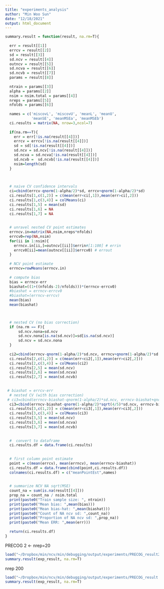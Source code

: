 ```yaml
---
title: "experiments_analysis"
author: "Min Woo Sun"
date: "12/18/2021"
output: html_document
---
```


```r
summary.result = function(result, na.rm=T){
  
  err = result[[1]]
  errcv = result[[2]]
  sd = result[[3]]
  sd.ncv = result[[4]]
  outncv = result[[5]]
  sd.ncva = result[[6]]
  sd.ncvb = result[[7]]
  params = result[[8]]
  
  ntrain = params[[3]]
  alpha = params[[2]]
  nsim = nsim.total = params[[4]]
  nreps = params[[5]]
  nfolds = params[[6]]
  
  names = c('miscovL', 'miscovU', 'meanL', 'meanU', 
            'meanSE', 'meanMSEa', 'meanMSEb')
  ci.results = matrix(NA, nrow=3,ncol=7)
  
  if(na.rm==T){
    err = err[!is.na(result[[4]])]
    errcv = errcv[!is.na(result[[4]])]
    sd = sd[!is.na(result[[4]])]
    sd.ncv = sd.ncv[!is.na(result[[4]])]
    sd.ncva = sd.ncva[!is.na(result[[4]])]
    sd.ncvb =  sd.ncvb[!is.na(result[[4]])]
    nsim=length(sd)
  }
  

  
  # naive CV confidence intervals
  ci=cbind(errcv-qnorm(1-alpha/2)*sd, errcv+qnorm(1-alpha/2)*sd)
  ci.results[1,c(1,2)] = c(mean(err<ci[,1]),mean(err>ci[,2]))
  ci.results[1,c(3,4)] = colMeans(ci)
  ci.results[1,5] = mean(sd)
  ci.results[1,6] = NA
  ci.results[1,7] = NA
  
  
  # unravel nested CV point estimates
  errncv.in=matrix(NA,nsim,nreps*nfolds)
  errcv0=rep(NA,nsim)
  for(ii in 1:nsim){ 
    errncv.in[ii,]=outncv[[ii]]$errin#[1:100] # errin
    errcv0[ii]=mean(outncv[[ii]]$errcv0) # errout
  }
  
  # NCV point estimate
  errncv=rowMeans(errncv.in)
  
  # compute bias 
  bias = errncv-err
  biashat=((1+((nfolds-2)/nfolds)))*(errncv-errcv0)
  #biashat = errncv-errcv0
  #biashat=(errncv-errcv)
  mean(bias)
  mean(biashat)

  

  # nested CV (no bias correction)
  if (na.rm == F){
      sd.ncv.nona=sd.ncv
      sd.ncv.nona[is.na(sd.ncv)]=sd[is.na(sd.ncv)]
      sd.ncv = sd.ncv.nona
  }
  
  ci2=cbind(errncv-qnorm(1-alpha/2)*sd.ncv, errncv+qnorm(1-alpha/2)*sd.ncv)
  ci.results[2,c(1,2)] = c(mean(err<ci2[,1]),mean(err>ci2[,2]))
  ci.results[2,c(3,4)] = colMeans(ci2)
  ci.results[2,5] = mean(sd.ncv)
  ci.results[2,6] = mean(sd.ncva)
  ci.results[2,7] = mean(sd.ncvb)
  
  
 # biashat = errcv-err
  # nested CV (with bias correction)
 # ci3=cbind(errncv-biashat-qnorm(1-alpha/2)*sd.ncv, errncv-biashat+qnorm(1-alpha/2)*sd.ncv)
  ci3=cbind(errncv-biashat-qnorm(1-alpha/2)*sqrt(4/5)*sd.ncv, errncv-biashat+qnorm(1-alpha/2)*sqrt(4/5)*sd.ncv)
  ci.results[3,c(1,2)] = c(mean(err<ci3[,1]),mean(err>ci3[,2]))
  ci.results[3,c(3,4)] = colMeans(ci3)
  ci.results[3,5] = mean(sd.ncv)
  ci.results[3,6] = mean(sd.ncva)
  ci.results[3,7] = mean(sd.ncvb)
  
  
  #  convert to dataframe
  ci.results.df = data.frame(ci.results)
  
  
  # first column point estimate
  point = c(mean(errcv), mean(errncv), mean(errncv-biashat))
  ci.results.df = data.frame(cbind(point,ci.results.df))
  colnames(ci.results.df) = c("meanPointEst",names)
  
  
  # summarize NCV NA sqrt(MSE)
  count_na = sum(is.na(result[[4]]))
  prop_na = count_na / nsim.total
  print(paste0("Train sample size: ", ntrain))
  print(paste0("Mean bias: ",mean(bias)))
  print(paste0("Mean bias-hat: ",mean(biashat)))
  print(paste0("Count of NA ncv sd: ",count_na))
  print(paste0("Proportion of NA ncv sd: ",prop_na))
  print(paste0("Mean ERR: ",mean(err)))
    
  return(ci.results.df)
}


```


PRECOG 2 <- nrep=20
```r


load("~/Dropbox/min/ncv/min/debugging/output/experiments/PRECOG_result2.RData")
summary.result(exp_result, na.rm=T)


```

nrep 200

```r

load("~/Dropbox/min/ncv/min/debugging/output/experiments/PRECOG_result.RData")
summary.result(exp_result, na.rm=T)
```

